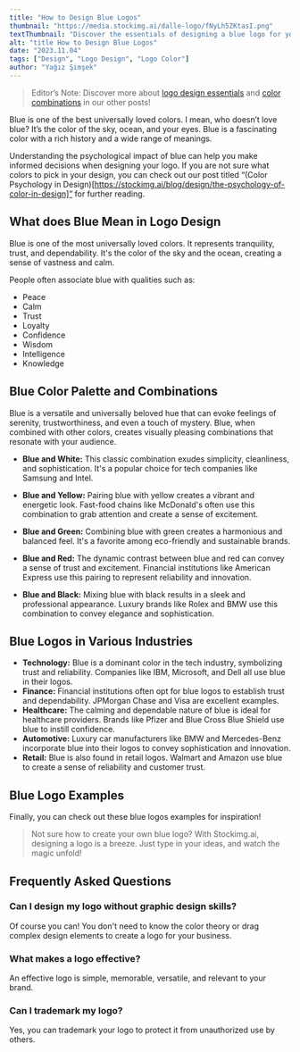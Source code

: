 ```yaml
---
title: "How to Design Blue Logos"
thumbnail: "https://media.stockimg.ai/dalle-logo/fNyLh5ZKtasI.png"
textThumbnail: "Discover the essentials of designing a blue logo for your business! Learn its meaning in design, color combinations, examples and more!"
alt: "title How to Design Blue Logos"
date: "2023.11.04"
tags: ["Design", "Logo Design", "Logo Color"]
author: "Yağız Şimşek"
---
```


<CustomImage
  src="https://media.stockimg.ai/dalle-logo/fNyLh5ZKtasI.png"
  alt="blue letter w"
/>

> Editor’s Note: Discover more about [logo design essentials](https://stockimg.ai/blog/design/how-to-design-a-logo) and [color combinations](https://stockimg.ai/blog/design/the-psychology-of-color-in-design) in our other posts!

Blue is one of the best universally loved colors. I mean, who doesn’t love blue? It’s the color of the sky, ocean, and your eyes. Blue is a fascinating color with a rich history and a wide range of meanings.

Understanding the psychological impact of blue can help you make informed decisions when designing your logo. If you are not sure what colors to pick in your design, you can check out our post titled “(Color Psychology in Design)[https://stockimg.ai/blog/design/the-psychology-of-color-in-design]” for further reading.

## What does Blue Mean in Logo Design

Blue is one of the most universally loved colors. It represents tranquility, trust, and dependability. It's the color of the sky and the ocean, creating a sense of vastness and calm.

People often associate blue with qualities such as: 

- Peace
- Calm
- Trust
- Loyalty
- Confidence
- Wisdom
- Intelligence
- Knowledge

## Blue Color Palette and Combinations

Blue is a versatile and universally beloved hue that can evoke feelings of serenity, trustworthiness, and even a touch of mystery. Blue, when combined with other colors, creates visually pleasing combinations that resonate with your audience.

- **Blue and White:** This classic combination exudes simplicity, cleanliness, and sophistication. It's a popular choice for tech companies like Samsung and Intel.
 
- **Blue and Yellow:** Pairing blue with yellow creates a vibrant and energetic look. Fast-food chains like McDonald's often use this combination to grab attention and create a sense of excitement.
 
- **Blue and Green:** Combining blue with green creates a harmonious and balanced feel. It's a favorite among eco-friendly and sustainable brands.
 
- **Blue and Red:** The dynamic contrast between blue and red can convey a sense of trust and excitement. Financial institutions like American Express use this pairing to represent reliability and innovation.
 
- **Blue and Black:** Mixing blue with black results in a sleek and professional appearance. Luxury brands like Rolex and BMW use this combination to convey elegance and sophistication. 

## Blue Logos in Various Industries
- **Technology:** Blue is a dominant color in the tech industry, symbolizing trust and reliability. Companies like IBM, Microsoft, and Dell all use blue in their logos.
- **Finance:** Financial institutions often opt for blue logos to establish trust and dependability. JPMorgan Chase and Visa are excellent examples.
- **Healthcare:** The calming and dependable nature of blue is ideal for healthcare providers. Brands like Pfizer and Blue Cross Blue Shield use blue to instill confidence.
- **Automotive:** Luxury car manufacturers like BMW and Mercedes-Benz incorporate blue into their logos to convey sophistication and innovation.
- **Retail:** Blue is also found in retail logos. Walmart and Amazon use blue to create a sense of reliability and customer trust.

## Blue Logo Examples
Finally, you can check out these blue logos examples for inspiration!

<CustomImage
  src="https://raw.githubusercontent.com/Abdurrahman-Subh/mdx-blog/main/images/gallery-blue-logos.png"
  alt="brands that have blue logos including, intel, samsung, Walmart, ibm, pepsi, visa, general electric, sap, ford, linkedin, facebook, dell, american express, twitter, hp logos"
/>

>Not sure how to create your own blue logo? With Stockimg.ai, designing a logo is a breeze. Just type in your ideas, and watch the magic unfold!

## Frequently Asked Questions
### Can I design my logo without graphic design skills?
Of course you can! You don't need to know the color theory or drag complex design elements to create a logo for your business.
### What makes a logo effective?
An effective logo is simple, memorable, versatile, and relevant to your brand.
### Can I trademark my logo?
Yes, you can trademark your logo to protect it from unauthorized use by others.